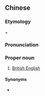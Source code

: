 {{also|英式英语}}
==Chinese==
{{zh-forms|s=英式英语|type=22}}

===Etymology===
{{zh-l|英式|British style}} + {{zh-l|英語|English language}}

===Pronunciation===
{{zh-pron
|m=Yīngshì Yīngyǔ
|c=jing1 sik1 jing1 jyu5
|cat=propn
}}

===Proper noun===
{{zh-proper noun}}

# [[British English]]

====Synonyms====
* {{zh-l|英國英語}}